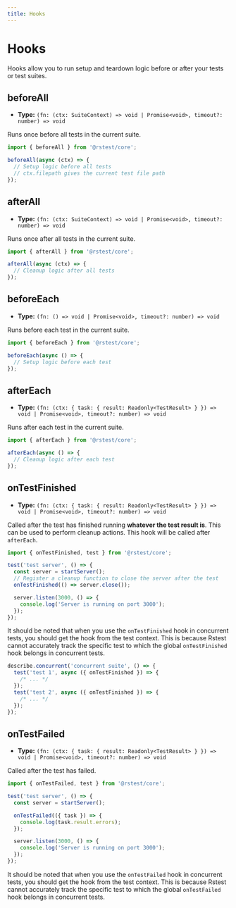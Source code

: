 ```yaml
---
title: Hooks
---
```


# Hooks

Hooks allow you to run setup and teardown logic before or after your tests or test suites.

## beforeAll

- **Type:** `(fn: (ctx: SuiteContext) => void | Promise<void>, timeout?: number) => void`

Runs once before all tests in the current suite.

```ts
import { beforeAll } from '@rstest/core';

beforeAll(async (ctx) => {
  // Setup logic before all tests
  // ctx.filepath gives the current test file path
});
```

## afterAll

- **Type:** `(fn: (ctx: SuiteContext) => void | Promise<void>, timeout?: number) => void`

Runs once after all tests in the current suite.

```ts
import { afterAll } from '@rstest/core';

afterAll(async (ctx) => {
  // Cleanup logic after all tests
});
```

## beforeEach

- **Type:** `(fn: () => void | Promise<void>, timeout?: number) => void`

Runs before each test in the current suite.

```ts
import { beforeEach } from '@rstest/core';

beforeEach(async () => {
  // Setup logic before each test
});
```

## afterEach

- **Type:** `(fn: (ctx: { task: { result: Readonly<TestResult> } }) => void | Promise<void>, timeout?: number) => void`

Runs after each test in the current suite.

```ts
import { afterEach } from '@rstest/core';

afterEach(async () => {
  // Cleanup logic after each test
});
```

## onTestFinished

- **Type:** `(fn: (ctx: { task: { result: Readonly<TestResult> } }) => void | Promise<void>, timeout?: number) => void`

Called after the test has finished running **whatever the test result is**. This can be used to perform cleanup actions. This hook will be called after `afterEach`.

```ts
import { onTestFinished, test } from '@rstest/core';

test('test server', () => {
  const server = startServer();
  // Register a cleanup function to close the server after the test
  onTestFinished(() => server.close());

  server.listen(3000, () => {
    console.log('Server is running on port 3000');
  });
});
```

It should be noted that when you use the `onTestFinished` hook in concurrent tests, you should get the hook from the test context. This is because Rstest cannot accurately track the specific test to which the global `onTestFinished` hook belongs in concurrent tests.

```ts
describe.concurrent('concurrent suite', () => {
  test('test 1', async ({ onTestFinished }) => {
    /* ... */
  });
  test('test 2', async ({ onTestFinished }) => {
    /* ... */
  });
});
```

## onTestFailed

- **Type:** `(fn: (ctx: { task: { result: Readonly<TestResult> } }) => void | Promise<void>, timeout?: number) => void`

Called after the test has failed.

```ts
import { onTestFailed, test } from '@rstest/core';

test('test server', () => {
  const server = startServer();

  onTestFailed(({ task }) => {
    console.log(task.result.errors);
  });

  server.listen(3000, () => {
    console.log('Server is running on port 3000');
  });
});
```

It should be noted that when you use the `onTestFailed` hook in concurrent tests, you should get the hook from the test context. This is because Rstest cannot accurately track the specific test to which the global `onTestFailed` hook belongs in concurrent tests.
